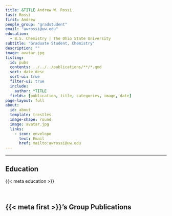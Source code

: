 ```yaml
---
title: &TITLE Andrew W. Rossi
last: Rossi
first: Andrew
people_group: "gradstudent"
email: "awrossi@uw.edu"
education:
  - B.S. Chemistry | The Ohio State University 
subtitle: "Graduate Student, Chemistry"
description: ""
image: avatar.jpg
listing:
  id: pubs
  contents: ../../../publications/**/*.qmd
  sort: date desc
  sort-ui: true
  filter-ui: true
  include:
    author: *TITLE
  fields: [publication, title, categories, image, date]
page-layout: full
about: 
  id: about
  template: trestles
  image-shape: round
  image: avatar.jpg
  links:
    - icon: envelope
      text: Email
      href: mailto:awrossi@uw.edu
---
```


<hr>


:::{#about}



## Education
{{< meta education >}}

<br>

:::

## {{< meta first >}}'s Group Publications

:::{#pubs}
:::
